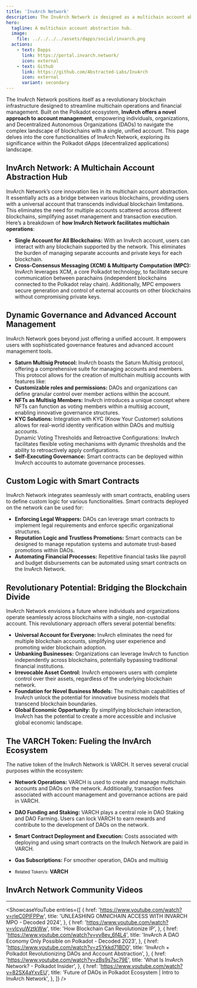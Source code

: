 ```yaml
---
title: 'InvArch Network'
description: The InvArch Network is designed as a multichain account abstraction hub that facilitates decentralized operations and financial management across diverse blockchains.
hero:
  tagline: A multichain account abstraction hub.
  image: 
    file: ../../../../assets/dapps/social/invarch.png
  actions:
    - text: Dapps
      link: https://portal.invarch.network/
      icon: external
    - text: Github
      link: https://github.com/Abstracted-Labs/InvArch
      icon: external
      variant: secondary
---
```



The InvArch Network positions itself as a revolutionary blockchain infrastructure designed to streamline multichain operations and financial management. Built on the Polkadot ecosystem, **InvArch offers a novel approach to account management**, empowering individuals, organizations, and Decentralized Autonomous Organizations (DAOs) to navigate the complex landscape of blockchains with a single, unified account.
This page delves into the core functionalities of InvArch Network, exploring its significance within the Polkadot dApps (decentralized applications) landscape.

## InvArch Network: A Multichain Account Abstraction Hub
InvArch Network’s core innovation lies in its multichain account abstraction. It essentially acts as a bridge between various blockchains, providing users with a universal account that transcends individual blockchain limitations. This eliminates the need for multiple accounts scattered across different blockchains, simplifying asset management and transaction execution.
Here’s a breakdown of **how InvArch Network facilitates multichain operations**:
- **Single Account for All Blockchains:** With an InvArch account, users can interact with any blockchain supported by the network. This eliminates the burden of managing separate accounts and private keys for each blockchain.
- **Cross-Consensus Messaging (XCM) &amp; Multiparty Computation (MPC):** InvArch leverages XCM, a core Polkadot technology, to facilitate secure communication between parachains (independent blockchains connected to the Polkadot relay chain). Additionally, MPC empowers secure generation and control of external accounts on other blockchains without compromising private keys.

## Dynamic Governance and Advanced Account Management
InvArch Network goes beyond just offering a unified account. It empowers users with sophisticated governance features and advanced account management tools.
- **Saturn Multisig Protocol:** InvArch boasts the Saturn Multisig protocol, offering a comprehensive suite for managing accounts and members. This protocol allows for the creation of multichain multisig accounts with features like:
- **Customizable roles and permissions:** DAOs and organizations can define granular control over member actions within the account.
- **NFTs as Multisig Members:** InvArch introduces a unique concept where NFTs can function as voting members within a multisig account, enabling innovative governance structures.
- **KYC Solutions:** Integration with KYC (Know Your Customer) solutions allows for real-world identity verification within DAOs and multisig accounts.  
  Dynamic Voting Thresholds and Retroactive Configurations: InvArch facilitates flexible voting mechanisms with dynamic thresholds and the ability to retroactively apply configurations.
- **Self-Executing Governance:** Smart contracts can be deployed within InvArch accounts to automate governance processes.

## Custom Logic with Smart Contracts
InvArch Network integrates seamlessly with smart contracts, enabling users to define custom logic for various functionalities. Smart contracts deployed on the network can be used for:
- **Enforcing Legal Wrappers:** DAOs can leverage smart contracts to implement legal requirements and enforce specific organizational structures.
- **Reputation Logic and Trustless Promotions:** Smart contracts can be designed to manage reputation systems and automate trust-based promotions within DAOs.
- **Automating Financial Processes:** Repetitive financial tasks like payroll and budget disbursements can be automated using smart contracts on the InvArch Network.

## Revolutionary Potential: Bridging the Blockchain Divide
InvArch Network envisions a future where individuals and organizations operate seamlessly across blockchains with a single, non-custodial account. This revolutionary approach offers several potential benefits:
- **Universal Account for Everyone:** InvArch eliminates the need for multiple blockchain accounts, simplifying user experience and promoting wider blockchain adoption.
- **Unbanking Businesses:** Organizations can leverage InvArch to function independently across blockchains, potentially bypassing traditional financial institutions.
- **Irrevocable Asset Control:** InvArch empowers users with complete control over their assets, regardless of the underlying blockchain network.
- **Foundation for Novel Business Models:** The multichain capabilities of InvArch unlock the potential for innovative business models that transcend blockchain boundaries.
- **Global Economic Opportunity:** By simplifying blockchain interaction, InvArch has the potential to create a more accessible and inclusive global economic landscape.

## The VARCH Token: Fueling the InvArch Ecosystem
The native token of the InvArch Network is VARCH. It serves several crucial purposes within the ecosystem:
- **Network Operations:** VARCH is used to create and manage multichain accounts and DAOs on the network. Additionally, transaction fees associated with account management and governance actions are paid in VARCH.
- **DAO Funding and Staking:** VARCH plays a central role in DAO Staking and DAO Farming. Users can lock VARCH to earn rewards and contribute to the development of DAOs on the network.
- **Smart Contract Deployment and Execution:** Costs associated with deploying and using smart contracts on the InvArch Network are paid in VARCH.
- **Gas Subscriptions:** For smoother operation, DAOs and multisig

- <small>Related Token/s:</small> **VARCH**

## InvArch Network Community Videos
------------
<ShowcaseYouTube
  entries={[
        {
        href: 'https://www.youtube.com/watch?v=rleC0PlFPPw',
      title: 'UNLEASHING OMNICHAIN ACCESS WITH INVARCH MPO - Decoded 2024',
    },
            {
        href: 'https://www.youtube.com/watch?v=vIcyuWztkWw',
      title: 'How Blockchain Can Revolutionize IP',
    },
                    {
        href: 'https://www.youtube.com/watch?v=yv8ev_6f4L4',
      title: 'InvArch A DAO Economy Only Possible on Polkadot - Decoded 2023',
    },
                    {
        href: 'https://www.youtube.com/watch?v=z5Ykkd71BD0',
      title: 'InvArch + Polkadot Revolutionizing DAOs and Account Abstraction',
    },
                {
        href: 'https://www.youtube.com/watch?v=zBs9s7sc79E',
      title: 'What Is InvArch Network? - Polkadot Insider',
    },
                {
        href: 'https://www.youtube.com/watch?v=82SX4aYxvEU',
      title: 'Future of DAOs in Polkadot Ecosystem | Intro to InvArch Network',
    },
  ]} />